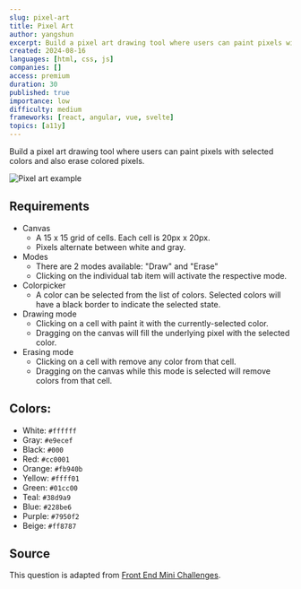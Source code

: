 ```yaml
---
slug: pixel-art
title: Pixel Art
author: yangshun
excerpt: Build a pixel art drawing tool where users can paint pixels with selected colors
created: 2024-08-16
languages: [html, css, js]
companies: []
access: premium
duration: 30
published: true
importance: low
difficulty: medium
frameworks: [react, angular, vue, svelte]
topics: [a11y]
---
```


Build a pixel art drawing tool where users can paint pixels with selected colors and also erase colored pixels.

![Pixel art example](/img/questions/pixel-art/pixel-art-example.png)

## Requirements

- Canvas
  - A 15 x 15 grid of cells. Each cell is 20px x 20px.
  - Pixels alternate between white and gray.
- Modes
  - There are 2 modes available: "Draw" and "Erase"
  - Clicking on the individual tab item will activate the respective mode.
- Colorpicker
  - A color can be selected from the list of colors. Selected colors will have a black border to indicate the selected state.
- Drawing mode
  - Clicking on a cell with paint it with the currently-selected color.
  - Dragging on the canvas will fill the underlying pixel with the selected color.
- Erasing mode
  - Clicking on a cell with remove any color from that cell.
  - Dragging on the canvas while this mode is selected will remove colors from that cell.

## Colors:

- White: `#ffffff`
- Gray: `#e9ecef`
- Black: `#000`
- Red: `#cc0001`
- Orange: `#fb940b`
- Yellow: `#ffff01`
- Green: `#01cc00`
- Teal: `#38d9a9`
- Blue: `#228be6`
- Purple: `#7950f2`
- Beige: `#ff8787`

## Source

This question is adapted from [Front End Mini Challenges](https://sadanandpai.github.io/frontend-mini-challenges/javascript/src/challenges/pixel-art/).
